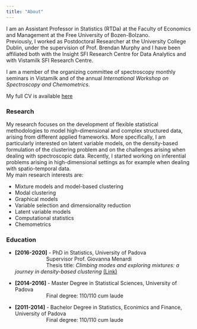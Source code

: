 ```yaml
---
title: "About"
---
```


I am an Assistant Professor in Statistics (RTDa) at the Faculty of Economics and Management at the Free University of Bozen-Bolzano. <br>
Previously, I worked as Postdoctoral Researcher at the University College Dublin, under the supervision of Prof. Brendan Murphy and I have been affiliated both with the Insight SFI Research Centre for Data Analytics and with Vistamilk SFI Research Centre.
&nbsp; 

I am a member of the organizing committee of spectroscopy monthly seminars in Vistamilk and of the annual *International Workshop on Spectroscopy and Chemometrics*. 
&nbsp; 

My full CV is available [here](documents/cv.pdf)

### Research 
My research focuses on the development of flexible statistical methodologies to model high-dimensional and complex structured data, arising from different applied frameworks. More specifically, I am particularly interested on latent variable models, on the density-based formulation of the clustering problem and on the challenges arising when dealing with spectroscopic data. Recently, I started working on inferential problems arising in high-dimensional settings as for example when dealing with spatio-temporal data. <br>
My main research interests are: 

* Mixture models and model-based clustering <br>
* Modal clustering <br>
* Graphical models <br>
* Variable selection and dimensionality reduction <br>
* Latent variable models <br>
* Computational statistics <br> 
* Chemometrics <br>

### Education 
* **[2016-2020]** - PhD in Statistics, University of Padova <br>
&emsp;&emsp;&emsp;&emsp;&emsp;&emsp;Supervisor Prof. Giovanna Menardi <br>
&emsp;&emsp;&emsp;&emsp;&emsp;&emsp;Thesis title: *Climbing modes and exploring mixtures: a journey in density-based clustering* [(Link)](http://paduaresearch.cab.unipd.it/12085/)

* **[2014-2016]** - Master Degree in Statistical Sciences, University of Padova <br>
&emsp;&emsp;&emsp;&emsp;&emsp;&emsp;Final degree: 110/110 cum laude

* **[2011-2014]** - Bachelor Degree in Statistics, Econimics and Finance, University of Padova <br>
&emsp;&emsp;&emsp;&emsp;&emsp;&emsp;Final degree: 110/110 cum laude



